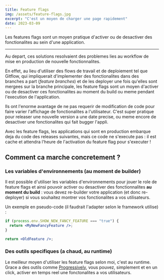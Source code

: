 ```yaml
---
title: Feature flags
img: /assets/feature-flags.jpg
excerpt: "C'est un moyen de charger une page rapidement"
date: 2023-03-09
---
```


Les features flags sont un moyen pratique d'activer ou de desactiver des fonctionalites au sein d'une application.

---


Au depart, ces solutions resolvaient des problemes lies au workflow de mise en production de nouvelle fonctionnalites.

En effet, au lieu d'utiliser des flows de travail et de deploiement tel que Gitflow, qui impliquerait d'implementer des fonctionalites dans des branches a part (_feature branches_) et de les deployer une fois qu'elles sont mergees sur la branche principale,
les feature flags sont un moyen d'activer ou de desactiver ces fonctionalites au moment du build ou meme pendant l'execution de l'application.

Ils ont l'enorme avantage de ne pas requerir de modification de code pour faire varier l'affichage de fonctionalites a l'utilisateur. C'est super pratique pour releaser une nouvelle version a une date precise, ou meme encore de desactiver une fonctionalites qui fait bugger l'appli.

Avec les feature flags, les applications qui sont en production embarque deja du code des releases suivantes, mais ce code ne s'execute pas : il est cache et attendra l'heure de l'activation du feature flag pour s'executer !

## Comment ca marche concretement ?

### Les variables d'environnements (au moment de builder)

Il est possible d'utiliser les variables d'environnements pour jouer le role de feature flags et ainsi pouvoir activer ou desactiver des fonctionnalites **au moment du build** : vous devez re-builder votre application (et donc re-deployer) si vous souhaitez montrer vos fonctionalites a vos utilisateurs.

Un exemple en pseudo-code (il faudrait l'adapter selon le framework utilise) :

```jsx
if (process.env.SHOW_NEW_FANCY_FEATURE === "true") {
  return <MyNewFancyFeature />;
}

return <OldFeature />;
```

### Des outils specifiques (a chaud, au runtime)

Le meilleur moyen d'utiliser les feature flags selon moi, c'est au runtime. Grace a des outils comme [Progressively](https://progressively.app), vous pouvez, simplement et en un click, activer en temps reel une fonctonalites a vos utilisateurs.

<FeatureFlagExample client:only />
